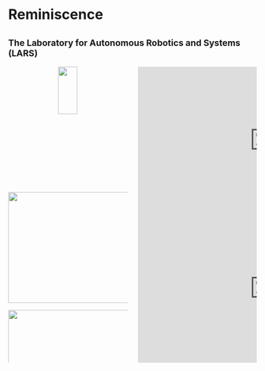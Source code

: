 # Reminiscence

## <span style="font-size:84%"> The Laboratory for Autonomous Robotics and Systems (LARS) </span>

:::: {.columns}

::: {.column width="50%"}
<center>
<img src="./contents/assets/spong.jpg" width="40%" /img>
</center>

![](./contents/assets/spong-lab-650-2013-08.jpg){.absolute top=400 left=-70 width="300" height="225"}

![](./contents/assets/eckert-herr-900-2015-05.webp){.absolute top=400 left=235 width="300" height="225"}

:::

::: {.column width="50%"}

<!-- {{< video https://youtu.be/1lIGlwu3Cic?si=UV8m4ZiME1eYIdMb&t=27 height=300
width="400" >}} -->

<center>
<iframe width="533" height="300"
src="https://www.youtube.com/embed/1lIGlwu3Cic?si=vJsfccdcmLOzg1-C&autoplay=1" title="YouTube video player" frameborder="0" allow="accelerometer; autoplay; clipboard-write; encrypted-media; gyroscope; picture-in-picture; web-share" allowfullscreen></iframe>
</center>

<!-- {{< video https://youtu.be/x8wX-0RoLXI?si=IbJF4_UnwHMah2i3 height=200
width="100%" video-mute="true" >}} -->

<center>
<iframe width="533" height="300"
src="https://www.youtube.com/embed/x8wX-0RoLXI?si=4HKMsGZ9nCErum74&mute=1&autoplay=1" title="YouTube video player" frameborder="0" allow="accelerometer; autoplay; clipboard-write; encrypted-media; gyroscope; picture-in-picture; web-share" allowfullscreen></iframe>
</center>

:::

::::
